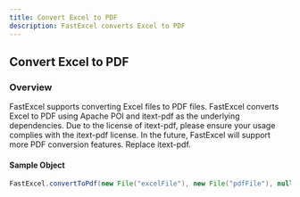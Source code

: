 ```yaml
---
title: Convert Excel to PDF
description: FastExcel converts Excel to PDF
---
```


## Convert Excel to PDF

### Overview
FastExcel supports converting Excel files to PDF files. FastExcel converts Excel to PDF using Apache POI and itext-pdf as the underlying dependencies. Due to the license of itext-pdf, please ensure your usage complies with the itext-pdf license.
In the future, FastExcel will support more PDF conversion features. Replace itext-pdf.

#### Sample Object
```java
FastExcel.convertToPdf(new File("excelFile"), new File("pdfFile"), null, null);
```